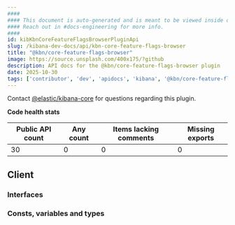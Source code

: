 ```yaml
---
####
#### This document is auto-generated and is meant to be viewed inside our experimental, new docs system.
#### Reach out in #docs-engineering for more info.
####
id: kibKbnCoreFeatureFlagsBrowserPluginApi
slug: /kibana-dev-docs/api/kbn-core-feature-flags-browser
title: "@kbn/core-feature-flags-browser"
image: https://source.unsplash.com/400x175/?github
description: API docs for the @kbn/core-feature-flags-browser plugin
date: 2025-10-30
tags: ['contributor', 'dev', 'apidocs', 'kibana', '@kbn/core-feature-flags-browser']
---
```




Contact [@elastic/kibana-core](https://github.com/orgs/elastic/teams/kibana-core) for questions regarding this plugin.

**Code health stats**

| Public API count  | Any count | Items lacking comments | Missing exports |
|-------------------|-----------|------------------------|-----------------|
| 30 | 0 | 0 | 0 |

## Client

### Interfaces
<DocDefinitionList data={kbnCoreFeatureFlagsBrowserObj.client.interfaces}/>

### Consts, variables and types
<DocDefinitionList data={kbnCoreFeatureFlagsBrowserObj.client.misc}/>

